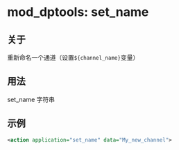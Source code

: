 # mod_dptools: set_name

## 关于

重新命名一个通道（设置`${channel_name}`变量）

## 用法

set_name 字符串

## 示例

```xml
<action application="set_name" data="My_new_channel">
```